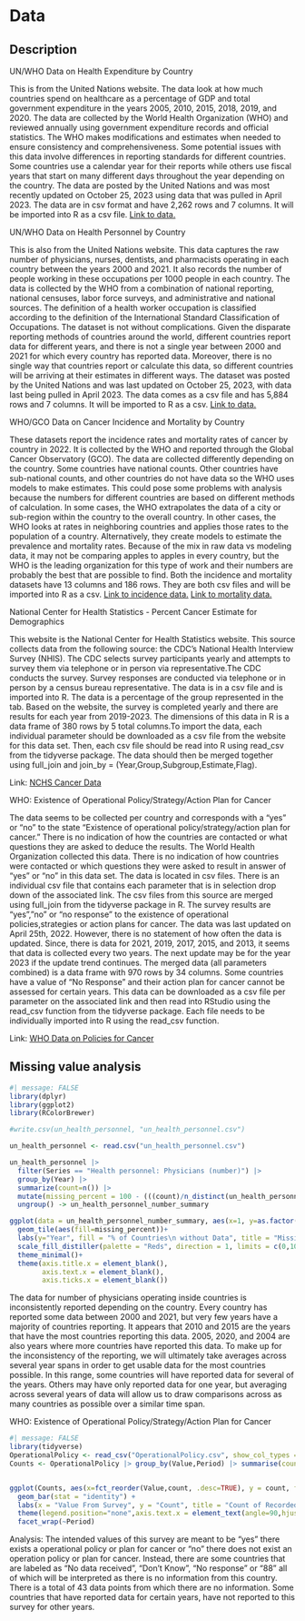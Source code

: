 # Data

## Description

UN/WHO Data on Health Expenditure by Country

This is from the United Nations website. The data look at how much countries spend on healthcare as a percentage of GDP and total government expenditure in the years 2005, 2010, 2015, 2018, 2019, and 2020. The data are collected by the World Health Organization (WHO) and reviewed annually using government expenditure records and official statistics. The WHO makes modifications and estimates when needed to ensure consistency and comprehensiveness. Some potential issues with this data involve differences in reporting standards for different countries. Some countries use a calendar year for their reports while others use fiscal years that start on many different days throughout the year depending on the country. The data are posted by the United Nations and was most recently updated on October 25, 2023 using data that was pulled in April 2023. The data are in csv format and have 2,262 rows and 7 columns. It will be imported into R as a csv file. [Link to data.](http://data.un.org/_Docs/SYB/PDFs/SYB66_325_202310_Expenditure%20on%20health.pdf)

UN/WHO Data on Health Personnel by Country

This is also from the United Nations website. This data captures the raw number of physicians, nurses, dentists, and pharmacists operating in each country between the years 2000 and 2021. It also records the number of people working in these occupations per 1000 people in each country. The data is collected by the WHO from a combination of national reporting, national censuses, labor force surveys, and administrative and national sources. The definition of a health worker occupation is classified according to the definition of the International Standard Classification of Occupations. The dataset is not without complications. Given the disparate reporting methods of countries around the world, different countries report data for different years, and there is not a single year between 2000 and 2021 for which every country has reported data. Moreover, there is no single way that countries report or calculate this data, so different countries will be arriving at their estimates in different ways. The dataset was posted by the United Nations and was last updated on October 25, 2023, with data last being pulled in April 2023. The data comes as a csv file and has 5,884 rows and 7 columns. It will be imported to R as a csv. [Link to data.](http://data.un.org/_Docs/SYB/PDFs/SYB66_154_202310_Health%20Personnel.pdf)

WHO/GCO Data on Cancer Incidence and Mortality by Country

These datasets report the incidence rates and mortality rates of cancer by country in 2022. It is collected by the WHO and reported through the Global Cancer Observatory (GCO). The data are collected differently depending on the country. Some countries have national counts. Other countries have sub-national counts, and other countries do not have data so the WHO uses models to make estimates. This could pose some problems with analysis because the numbers for different countries are based on different methods of calculation. In some cases, the WHO extrapolates the data of a city or sub-region within the country to the overall country. In other cases, the WHO looks at rates in neighboring countries and applies those rates to the population of a country. Alternatively, they create models to estimate the prevalence and mortality rates. Because of the mix in raw data vs modeling data, it may not be comparing apples to apples in every country, but the WHO is the leading organization for this type of work and their numbers are probably the best that are possible to find. Both the incidence and mortality datasets have 13 columns and 186 rows. They are both csv files and will be imported into R as a csv. [Link to incidence data.](https://gco.iarc.who.int/today/en/dataviz/tables?mode=population&populations=100_104_108_112_116_12_120_124_132_140_144_148_152_160_170_174_178_180_188_191_192_196_203_204_208_214_218_222_226_231_232_233_24_242_246_250_254_258_262_266_268_270_275_276_288_300_31_312_316_32_320_324_328_332_340_348_352_356_36_360_364_368_372_376_380_384_388_392_398_4_40_400_404_408_410_414_417_418_422_426_428_430_434_44_440_442_450_454_458_462_466_470_474_478_48_480_484_496_498_499_50_504_508_51_512_516_52_524_528_540_548_554_558_56_562_566_578_586_591_598_600_604_608_616_620_624_626_630_634_638_64_642_643_646_662_678_68_682_686_688_694_70_702_703_704_705_706_710_716_72_724_728_729_740_748_752_756_76_760_762_764_768_780_784_788_792_795_8_800_804_807_818_826_834_84_840_854_858_860_862_882_887_894_90_96&multiple_populations=1) [Link to mortality data.](https://gco.iarc.who.int/today/en/dataviz/tables?mode=population&populations=100_104_108_112_116_12_120_124_132_140_144_148_152_160_170_174_178_180_188_191_192_196_203_204_208_214_218_222_226_231_232_233_24_242_246_250_254_258_262_266_268_270_275_276_288_300_31_312_316_32_320_324_328_332_340_348_352_356_36_360_364_368_372_376_380_384_388_392_398_4_40_400_404_408_410_414_417_418_422_426_428_430_434_44_440_442_450_454_458_462_466_470_474_478_48_480_484_496_498_499_50_504_508_51_512_516_52_524_528_540_548_554_558_56_562_566_578_586_591_598_600_604_608_616_620_624_626_630_634_638_64_642_643_646_662_678_68_682_686_688_694_70_702_703_704_705_706_710_716_72_724_728_729_740_748_752_756_76_760_762_764_768_780_784_788_792_795_8_800_804_807_818_826_834_84_840_854_858_860_862_882_887_894_90_96&multiple_populations=1&types=1)

National Center for Health Statistics - Percent Cancer Estimate for Demographics

This website is the National Center for Health Statistics website. This source collects data from the following source: the CDC’s National Health Interview Survey (NHIS). The CDC selects survey participants yearly and attempts to survey them via telephone or in person via representative.The CDC conducts the survey. Survey responses are conducted via telephone or in person by a census bureau representative. The data is in a csv file and is imported into R. The data is a percentage of the group represented in the tab. Based on the website, the survey is completed yearly and there are results for each year from 2019-2023. The dimensions of this data in R is a data frame of 380 rows by 5 total columns.To import the data, each individual parameter should be downloaded as a csv file from the website for this data set. Then, each csv file should be read into R using read_csv from the tidyverse package. The data should then be merged together using full_join and join_by = (Year,Group,Subgroup,Estimate,Flag).

Link: [NCHS Cancer Data](https://nchsdata.cdc.gov/DQS/#nchs-home_any-type-of-cancer/-/employment-status/all-time-periods/2)


WHO: Existence of Operational Policy/Strategy/Action Plan for Cancer

The data seems to be collected per country and corresponds with a “yes” or “no” to the state “Existence of operational policy/strategy/action plan for cancer.” There is no indication of how the countries are contacted or what questions they are asked to deduce the results. The World Health Organization collected this data. There is no indication of how countries were contacted or which questions they were asked to result in answer of “yes” or “no” in this data set. The data is located in csv files. There is an individual csv file that contains each parameter that is in selection drop down of the associated link. The csv files from this source are merged using full_join from the tidyverse package in R. The survey results are “yes”,”no” or “no response” to the existence of operational policies,strategies or action plans for cancer. The data was last updated on April 25th, 2022. However, there is no statement of how often the data is updated. Since, there is data for 2021, 2019, 2017, 2015, and 2013, it seems that data is collected every two years. The next update may be for the year 2023 if the update trend continues. The merged data (all parameters combined) is a data frame with 970 rows by 34 columns. Some countries have a value of “No Response” and their action plan for cancer cannot be assessed for certain years. This data can be downloaded as a csv file per parameter on the associated link and then read into RStudio using the read_csv function from the tidyverse package. Each file needs to be individually imported into R using the read_csv function. 

Link: [WHO Data on Policies for Cancer](https://www.who.int/data/gho/data/indicators/indicator-details/GHO/existence-of-operational-policy-strategy-action-plan-for-cancer )


## Missing value analysis

```r
#| message: FALSE
library(dplyr)
library(ggplot2)
library(RColorBrewer)

#write.csv(un_health_personnel, "un_health_personnel.csv")

un_health_personnel <- read.csv("un_health_personnel.csv")

un_health_personnel |> 
  filter(Series == "Health personnel: Physicians (number)") |> 
  group_by(Year) |> 
  summarize(count=n()) |>
  mutate(missing_percent = 100 - (((count)/n_distinct(un_health_personnel$Region.Country.Area))*100)) |> 
  ungroup() -> un_health_personnel_number_summary

ggplot(data = un_health_personnel_number_summary, aes(x=1, y=as.factor(Year)))+
  geom_tile(aes(fill=missing_percent))+
  labs(y="Year", fill = "% of Countries\n without Data", title = "Missing Physician Data by Year")+
  scale_fill_distiller(palette = "Reds", direction = 1, limits = c(0,100))+
  theme_minimal()+
  theme(axis.title.x = element_blank(),
        axis.text.x = element_blank(),
        axis.ticks.x = element_blank())
```
The data for number of physicians operating inside countries is inconsistently reported depending on the country. Every country has reported some data between 2000 and 2021, but very few years have a majority of countries reporting. It appears that 2010 and 2015 are the years that have the most countries reporting this data. 2005, 2020, and 2004 are also years where more countries have reported this data. To make up for the inconsistency of the reporting, we will ultimately take averages across several year spans in order to get usable data for the most countries possible. In this range, some countries will have reported data for several of the years. Others may have only reported data for one year, but averaging across several years of data will allow us to draw comparisons across as many countries as possible over a similar time span.

WHO: Existence of Operational Policy/Strategy/Action Plan for Cancer

```r
#| message: FALSE
library(tidyverse)
OperationalPolicy <- read_csv("OperationalPolicy.csv", show_col_types = FALSE)
Counts <- OperationalPolicy |> group_by(Value,Period) |> summarise(count = n()) |> mutate(Value =factor(Value))


ggplot(Counts, aes(x=fct_reorder(Value,count, .desc=TRUE), y = count, fill = "red")) + 
  geom_bar(stat = "identity") +
  labs(x = "Value From Survey", y = "Count", title = "Count of Recorded Responses")+
  theme(legend.position="none",axis.text.x = element_text(angle=90,hjust=1,size=8))+
  facet_wrap(~Period)
```
Analysis: The intended values of this survey are meant to be "yes" there exists a operational policy or plan for cancer or "no" there does not exist an operation policy or plan for cancer. Instead, there are some countries that are labeled as "No data received", "Don't Know", "No response" or "88" all of which will be interpreted as there is no information from this country. There is a total of 43 data points from which there are no information. Some countries that have reported data for certain years, have not reported to this survey for other years.